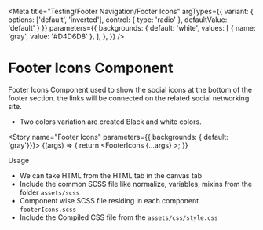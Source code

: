 
<Meta title="Testing/Footer Navigation/Footer Icons" 
  argTypes={{
      variant: {
          options: ['default', 'inverted'],
          control: { type: 'radio' },
          defaultValue: 'default'
      }
    }}
  parameters={{
    backgrounds: {
      default: 'white',
      values: [
        { name: 'gray', value: '#D4D6D8' },
      ],
    },
  }} 
/>

<style>{`
  .subheading {
    font-weight: 700;
    font-size: 18px;
    color: #666;
    letter-spacing: 1.5px;
    line-height: 24px;
    margin-bottom: 12px;
    margin-top: 40px;
  }  
   .subheading2 {
    font-weight: 700;
    font-size: 14px;
    color: #666;
    letter-spacing: 1.5px;
    line-height: 24px;
    margin-bottom: 12px;
  } 
  .css-zgt7u1 {
    background: #D4D6D8;
  }
  div[id^="story--molecules-footer-navigation-footer-icons"] {
    display: inline-block;
    border: 1px solid #000;
    padding: 10px;
    align-items: center;
    margin: 25px 25px 25px 0;
  }
`}</style>


# Footer Icons Component

Footer Icons Component used to show the social icons at the bottom of the footer section. the links will be connected on the related social networking site.

<ul>
<li>Two colors variation are created  Black and white colors.</li>
</ul>

<Story name="Footer Icons" parameters={{ backgrounds: { default: 'gray'}}}>
  {(args) => {
      return <FooterIcons {...args} ></FooterIcons>;
    }}
</Story>

<div className="subheading">Usage</div>
<ul>
<li>We can take HTML from the HTML tab in the canvas tab</li>
<li>Include the common SCSS file like normalize, variables, mixins from the folder <code>assets/scss</code></li>
<li>Component wise SCSS file residing in each component <code>footerIcons.scss</code></li>
<li>Include the Compiled CSS file from the <code>assets/css/style.css</code></li>
</ul>
